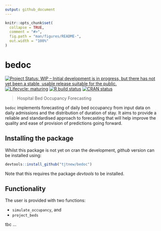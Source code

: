 ```yaml
---
output: github_document
---
```


<!-- README.md is generated from README.Rmd. Please edit that file -->

```r
knitr::opts_chunk$set(
  collapse = TRUE,
  comment = "#>",
  fig.path = "man/figures/README-",
  out.width = "100%"
)
```

# bedoc

<!-- badges: start -->
[![Project Status: WIP – Initial development is in progress, but there has not yet been a stable, usable release suitable for the public.](https://www.repostatus.org/badges/latest/wip.svg)](https://www.repostatus.org/#wip)
[![Lifecycle: maturing](https://img.shields.io/badge/lifecycle-maturing-blue.svg)](https://www.tidyverse.org/lifecycle/#maturing)
[![R build status](https://github.com/tjtnew/bedoc/workflows/R-CMD-check/badge.svg)](https://github.com/tjtnew/bedoc/actions)
[![CRAN status](https://www.r-pkg.org/badges/version/bedoc)](https://CRAN.R-project.org/package=bedoc)
<!-- badges: end -->

> Hospital Bed Occupancy Forecasting

`bedoc` implements forecasting of daily bed occupancy from input data on daily
admissions and the distribution of duration of stay.  It aims to provide a
reliable and standardised approach to forecasting that will help improve
the quality and ease of provision of predictions going forward.

## Installing the package
Whilst this package is not yet on cran the development, *github* version can be installed using:

```r
devtools::install_github("tjtnew/bedoc")
```

Note that this requires the package *devtools* to be installed.

## Functionality

The user is provided with two functions:

* `simulate_occupancy`, and
* `project_beds`

tbc ...
